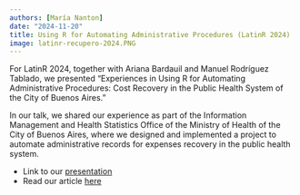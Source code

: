 ```yaml
---
authors: [María Nanton]
date: "2024-11-20"
title: Using R for Automating Administrative Procedures (LatinR 2024)
image: latinr-recupero-2024.PNG
---
```


For LatinR 2024, together with Ariana Bardauil and Manuel Rodríguez Tablado, we presented "Experiences in Using R for Automating Administrative Procedures: Cost Recovery in the Public Health System of the City of Buenos Aires."

In our talk, we shared our experience as part of the Information Management and Health Statistics Office of the Ministry of Health of the City of Buenos Aires, where we designed and implemented a project to automate administrative records for expenses recovery in the public health system.

- Link to our [presentation](https://mcnanton.github.io/presentacion_latinr_recupero_de_gastos/presentacion_latinR_2024.html)
- Read our article [here](https://github.com/mcnanton/presentacion_latinr_recupero_de_gastos/blob/main/paper/latinr_recupero_de_gastos.pdf)
